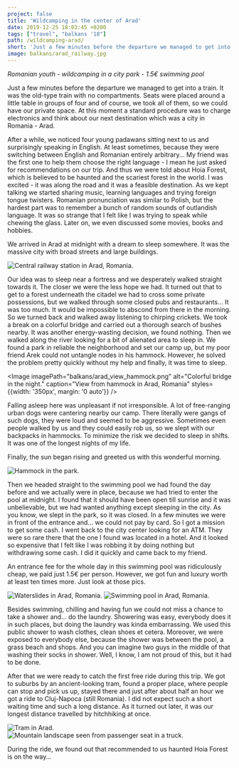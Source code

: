 ```yaml
---
project: false
title: 'Wildcamping in the center of Arad'
date: 2019-12-25 18:03:45 +0200
tags: ["travel", "balkans '18"]
path: /wildcamping-arad/
short: 'Just a few minutes before the departure we managed to get into a train. It was the old-type train with no compartments. Seats were placed around a little table in groups of four and of course, we took all of them, so we could have our private'
image: balkans/arad_railway.jpg
---
```


*Romanian youth* - *wildcamping in a city park* - *1.5€ swimming pool* 

Just a few minutes before the departure we managed to get into a train. It was the old-type train with no compartments. Seats were placed around a little table in groups of four and of course, we took all of them, so we could have our private space. At this moment a standard procedure was to charge electronics and think about our next destination which was a city in Romania - Arad. 

After a while, we noticed four young padawans sitting next to us and surprisingly speaking in English. At least sometimes, because they were switching between English and Romanian entirely arbitrary... My friend was the first one to help them choose the right language - I mean he just asked for recommendations on our trip. And thus we were told about Hoia Forest, which is believed to be haunted and the scariest forest in the world. I was excited - it was along the road and it was a feasible destination. As we kept talking we started sharing music, learning languages and trying foreign tongue twisters. Romanian pronunciation was similar to Polish, but the hardest part was to remember a bunch of random sounds of outlandish language. It was so strange that I felt like I was trying to speak while chewing the glass. Later on, we even discussed some movies, books and hobbies.

We arrived in Arad at midnight with a dream to sleep somewhere. It was the massive city with broad streets and large buildings. 

<Image imagePath="balkans/arad_railway.jpg" alt="Central railway station in Arad, Romania." caption="Arad Central Railway Station, Romania" />

Our idea was to sleep near a fortress and we desperately walked straight towards it. The closer we were the less hope we had. It turned out that to get to a forest underneath the citadel we had to cross some private possessions, but we walked through some closed pubs and restaurants... It was too much. It would be impossible to abscond from there in the morning. So we turned back and walked away listening to chirping crickets. We took a break on a colorful bridge and carried out a thorough search of bushes nearby. It was another energy-wasting decision, we found nothing. Then we walked along the river looking for a bit of alienated area to sleep in. We found a park in reliable the neighborhood and set our camp up, but my poor friend Arek could not untangle nodes in his hammock. However, he solved the problem pretty quickly without my help and finally, it was time to sleep. 

<Image imagePath="balkans/arad_view_hammock.png" alt="Colorful bridge in the night." caption="View from hammock in Arad, Romania" styles={{width: '350px', margin: '0 auto'}} />

Falling asleep here was unpleasant if not irresponsible. A lot of free-ranging urban dogs were cantering nearby our camp. There literally were gangs of such dogs, they were loud and seemed to be aggressive. Sometimes even people walked by us and they could easily rob us, so we slept with our backpacks in hammocks. To minimize the risk we decided to sleep in shifts. It was one of the longest nights of my life. 

Finally, the sun began rising and greeted us with this wonderful morning.

<Image imagePath="balkans/arad_park_hammock.jpg" alt="Hammock in the park." caption="Arad, Romania" />

Then we headed straight to the swimming pool we had found the day before and we actually were in place, because we had tried to enter the pool at midnight. I found that it should have been open till sunrise and it was unbelievable, but we had wanted anything except sleeping in the city. As you know, we slept in the park, so it was closed. In a few minutes we were in front of the entrance and... we could not pay by card. So I got a mission to get some cash. I went back to the city center looking for an ATM. They were so rare there that the one I found was located in a hotel. And it looked so expensive that I felt like I was robbing it by doing nothing but withdrawing some cash. I did it quickly and came back to my friend. 

An entrance fee for the whole day in this swimming pool was ridiculously cheap, we paid just 1.5€ per person. However, we got fun and luxury worth at least ten times more. Just look at those pics. 

<Image imagePath="balkans/arad_pool_1.jpg" alt="Waterslides in Arad, Romania." />
<Image imagePath="balkans/arad_pool_2.jpg" alt="Swimming pool in Arad, Romania." caption="Swimming pool in Arad, Romania" />

Besides swimming, chilling and having fun we could not miss a chance to take a shower and... do the laundry. Showering was easy, everybody does it in such places, but doing the laundry was kinda embarrassing. We used this public shower to wash clothes, clean shoes et cetera. Moreover, we were exposed to everybody else, because the shower was between the pool, a grass beach and shops. And you can imagine two guys in the middle of that washing their socks in shower. Well, I know, I am not proud of this, but it had to be done. 

After that we were ready to catch the first free ride during this trip. We got to suburbs by an ancient-looking tram, found a proper place, where people can stop and pick us up, stayed there and just after about half an hour we got a ride to Cluj-Napoca (still Romania). I did not expect such a short waiting time and such a long distance. As it turned out later, it was our longest distance travelled by hitchhiking at once. 

<Image imagePath="balkans/arad_tram.jpg" alt="Tram in Arad." caption="Ancient tram, Arad, Romania" />
<Image imagePath="balkans/arad_to_cluj.jpg" alt="Mountain landscape seen from passenger seat in a truck." caption="On the way to Cluj, Romania" />

During the ride, we found out that recommended to us haunted Hoia Forest is on the way... 